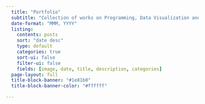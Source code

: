 ```yaml
---
  title: "Portfolio"
  subtitle: "Collection of works on Programming, Data Visualization and Analytics"
  date-format: "MMM, YYYY"
  listing:
    contents: posts
    sort: "date desc"
    type: default
    categories: true
    sort-ui: false
    filter-ui: false
    fields: [image, date, title, description, categories]
  page-layout: full
  title-block-banner: "#1e81b0"
  title-block-banner-color: "#ffffff"

---
```

